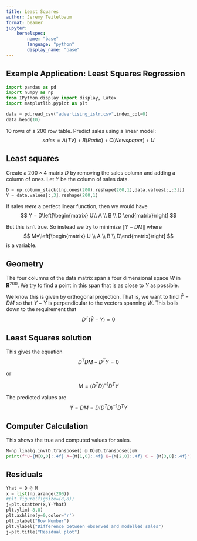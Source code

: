 ```yaml
---
title: Least Squares 
author: Jeremy Teitelbaum
format: beamer
jupyter:
    kernelspec:
        name: "base"
        language: "python"
        display_name: "base"
---
```



## Example Application: Least Squares Regression

```python
import pandas as pd
import numpy as np
from IPython.display import display, Latex
import matplotlib.pyplot as plt

data = pd.read_csv("advertising_islr.csv",index_col=0)
data.head(10)
```

10 rows of a 200 row table. Predict sales using a linear model:
$$
sales = A(TV) + B(Radio) + C(Newspaper)+U
$$

## Least squares

Create a $200\times 4$ matrix $D$ by removing the sales column and adding a column of ones.
Let $Y$ be the column of sales data. 

```python
D = np.column_stack([np.ones(200).reshape(200,1),data.values[:,:3]])
Y = data.values[:,3].reshape(200,1)
```
If sales *were* a perfect linear function, then we would have
$$
Y = D\left[\begin{matrix} U\\ A \\ B \\ D \end{matrix}\right]
$$

But this isn't true.  So instead we try to minimize $\|Y-DM\|$
where 
$$
M=\left[\begin{matrix} U \\ A \\ B \\ D\end{matrix}\right]
$$
is a variable.  

## Geometry

The four columns of the data matrix span a four dimensional space $W$ in $\mathbf{R}^{200}$.
We try to find a point in this span that is as close to $Y$ as possible. 

We know this is given by orthogonal projection.  That is, we want to find $\hat{Y}=DM$
so that $\hat{Y}-Y$ is perpendicular to the vectors spanning $W$.  This boils down
to the requirement that
$$
D^{T}(\hat{Y}-Y)=0
$$

## Least Squares solution

This gives the equation
$$
D^{T}DM-D^{T}Y=0
$$

or 

$$
M = (D^{T}D)^{-1}D^{T}Y
$$

The predicted values are
$$
\hat{Y} = DM = D(D^{T}D)^{-1}D^{T}Y
$$

## Computer Calculation

This shows the true and computed values for sales.

```python

M=np.linalg.inv(D.transpose() @ D)@D.transpose()@Y
print(f"U={M[0,0]:.4f} A={M[1,0]:.4f} B={M[2,0]:.4f} C = {M[3,0]:.4f}")
```

## Residuals
```python
Yhat = D @ M
x = list(np.arange(200))
#plt.figure(figsize=(8,8))
j=plt.scatter(x,Y-Yhat)
plt.ylim(-8,8)
plt.axhline(y=0,color='r')
plt.xlabel("Row Number")
plt.ylabel("Difference between observed and modelled sales")
j=plt.title("Residual plot")
```